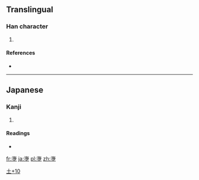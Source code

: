 ==Translingual==

===Han character===
{{Han char|rn=32|rad=土|as=10|sn=13|four=|canj=水卜土 (EYG), X水卜土 (XEYG)}}

# {{defn|Han|sort=土10}}

====References====
* {{Han ref|kx=0236.341|hdz=10474.071|uh=5870|ud=22640}}

----

==Japanese==

===Kanji===
{{ja-kanji|grade=|rs=土10}}

# {{defn|lang=ja|sort=土10}}

====Readings====
* {{ja-readings|on=|kun=[[あま]] (ama)}}

[[Category:Japanese-only CJKV Characters|土+10]]

[[fr:塰]]
[[ja:塰]]
[[pl:塰]]
[[zh:塰]]